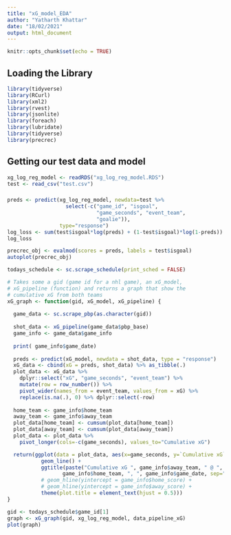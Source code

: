 ---
title: "xG_model_EDA"
author: "Yatharth Khattar"
date: "18/02/2021"
output: html_document
---

```{r setup, include=FALSE}
knitr::opts_chunk$set(echo = TRUE)
```

## Loading the Library
```{r message=FALSE}
library(tidyverse)
library(RCurl)
library(xml2) 
library(rvest)
library(jsonlite)
library(foreach)
library(lubridate)
library(tidyverse)
library(precrec)
```

## Getting our test data and model
```{r}
xg_log_reg_model <- readRDS("xg_log_reg_model.RDS")
test <- read_csv("test.csv")
```

###
```{r}
preds <- predict(xg_log_reg_model, newdata=test %>% 
                   select(-c("game_id", "isgoal",
                             "game_seconds", "event_team",
                             "goalie")),
                 type="response")
log_loss <- sum(test$isgoal*log(preds) + (1-test$isgoal)*log(1-preds))
log_loss
```

```{r}
precrec_obj <- evalmod(scores = preds, labels = test$isgoal)
autoplot(precrec_obj)
```

```{r}
todays_schedule <- sc.scrape_schedule(print_sched = FALSE)
```


```{r}
# Takes some a gid (game id for a nhl game), an xG_model, 
# xG_pipeline (function) and returns a graph that show the 
# cumulative xG from both teams
xG_graph <- function(gid, xG_model, xG_pipeline) {
  
  game_data <- sc.scrape_pbp(as.character(gid))
  
  shot_data <- xG_pipeline(game_data$pbp_base)
  game_info <- game_data$game_info
  
  print( game_info$game_date)
  
  preds <- predict(xG_model, newdata = shot_data, type = "response")
  xG_data <- cbind(xG = preds, shot_data) %>% as_tibble(.)
  plot_data <- xG_data %>% 
    dplyr::select("xG", "game_seconds", "event_team") %>% 
    mutate(row = row_number()) %>%
    pivot_wider(names_from = event_team, values_from = xG) %>%
    replace(is.na(.), 0) %>% dplyr::select(-row)
  
  home_team <- game_info$home_team
  away_team <- game_info$away_team
  plot_data[home_team] <- cumsum(plot_data[home_team])
  plot_data[away_team] <- cumsum(plot_data[away_team])
  plot_data <- plot_data %>% 
    pivot_longer(cols=-c(game_seconds), values_to="Cumulative xG")

  return(ggplot(data = plot_data, aes(x=game_seconds, y=`Cumulative xG`, col=name)) +
           geom_line() + 
           ggtitle(paste("Cumulative xG ", game_info$away_team, " @ ", 
                  game_info$home_team, ", ", game_info$game_date, sep="")) + 
           # geom_hline(yintercept = game_info$home_score) +
           # geom_hline(yintercept = game_info$away_score) + 
           theme(plot.title = element_text(hjust = 0.5)))
}

gid <- todays_schedule$game_id[1]
graph <- xG_graph(gid, xg_log_reg_model, data_pipeline_xG)
plot(graph)
```

